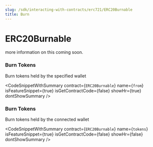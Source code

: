 ```yaml
---
slug: /sdk/interacting-with-contracts/erc721/ERC20Burnable
title: Burn
---
```



# ERC20Burnable

more information on this coming soon.


### Burn Tokens





Burn tokens held by the specified wallet



<CodeSnippetWithSummary
      contract={`ERC20Burnable`}
      name={`from`}
      isFeatureSnippet={true}
      isGetContractCode={false}
      showHr={true}
      dontShowSummary
    />
  

### Burn Tokens





Burn tokens held by the connected wallet



<CodeSnippetWithSummary
      contract={`ERC20Burnable`}
      name={`tokens`}
      isFeatureSnippet={true}
      isGetContractCode={false}
      showHr={false}
      dontShowSummary
    />
  


